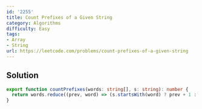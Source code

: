 ```yaml
---
id: '2255'
title: Count Prefixes of a Given String
category: Algorithms
difficulty: Easy
tags:
- Array
- String
url: https://leetcode.com/problems/count-prefixes-of-a-given-string
---
```


## Solution

```typescript filename="solution.ts" copy
export function countPrefixes(words: string[], s: string): number {
  return words.reduce((prev, word) => (s.startsWith(word) ? prev + 1 : prev), 0);
}
```


